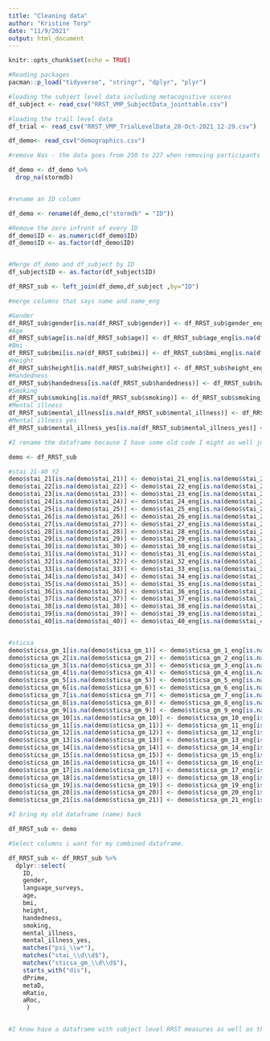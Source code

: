 ```yaml
---
title: "Cleaning data"
author: "Kristine Torp"
date: "11/9/2021"
output: html_document
---
```


```r
knitr::opts_chunk$set(echo = TRUE)
```

```r
#Reading packages 
pacman::p_load("tidyverse", "stringr", "dplyr", "plyr")
```


```r
#loading the subject level data including metacognitive scores 
df_subject <- read_csv("RRST_VMP_SubjectData_jointtable.csv")

#loading the trail level data 
df_trial <- read_csv("RRST_VMP_TrialLevelData_28-Oct-2021_12-29.csv")

df_demo<- read_csv("demographics.csv") 

#remove Nas - the data goes from 250 to 227 when removing participants with no ID

df_demo <- df_demo %>%
  drop_na(stormdb)


#rename an ID column 

df_demo <- rename(df_demo,c("stormdb" = "ID"))

#Remove the zero infront of every ID
df_demo$ID <- as.numeric(df_demo$ID)
df_demo$ID <- as.factor(df_demo$ID)


#Merge df_demo and df_subject by ID 
df_subject$ID <- as.factor(df_subject$ID)

df_RRST_sub <- left_join(df_demo,df_subject ,by="ID")

#merge columns that says name and name_eng

#Gender 
df_RRST_sub$gender[is.na(df_RRST_sub$gender)] <- df_RRST_sub$gender_eng[is.na(df_RRST_sub$gender)]
#Age
df_RRST_sub$age[is.na(df_RRST_sub$age)] <- df_RRST_sub$age_eng[is.na(df_RRST_sub$age)]
#Bmi
df_RRST_sub$bmi[is.na(df_RRST_sub$bmi)] <- df_RRST_sub$bmi_eng[is.na(df_RRST_sub$bmi)]
#Height
df_RRST_sub$height[is.na(df_RRST_sub$height)] <- df_RRST_sub$height_eng[is.na(df_RRST_sub$height)]
#Handedness
df_RRST_sub$handedness[is.na(df_RRST_sub$handedness)] <- df_RRST_sub$handedness_eng[is.na(df_RRST_sub$handedness)]
#Smoking
df_RRST_sub$smoking[is.na(df_RRST_sub$smoking)] <- df_RRST_sub$smoking_eng[is.na(df_RRST_sub$smoking)]
#Mental illness
df_RRST_sub$mental_illness[is.na(df_RRST_sub$mental_illness)] <- df_RRST_sub$mental_illness_eng[is.na(df_RRST_sub$mental_illness)]
#Mental illness yes 
df_RRST_sub$mental_illness_yes[is.na(df_RRST_sub$mental_illness_yes)] <- df_RRST_sub$mental_illness_yes_eng[is.na(df_RRST_sub$mental_illness_yes)]

#I rename the dataframe because I have some old code I might as well just use 

demo <- df_RRST_sub

#stai 21-40 Y2
demo$stai_21[is.na(demo$stai_21)] <- demo$stai_21_eng[is.na(demo$stai_21)]
demo$stai_22[is.na(demo$stai_22)] <- demo$stai_22_eng[is.na(demo$stai_22)]
demo$stai_23[is.na(demo$stai_23)] <- demo$stai_23_eng[is.na(demo$stai_23)]
demo$stai_24[is.na(demo$stai_24)] <- demo$stai_24_eng[is.na(demo$stai_24)]
demo$stai_25[is.na(demo$stai_25)] <- demo$stai_25_eng[is.na(demo$stai_25)]
demo$stai_26[is.na(demo$stai_26)] <- demo$stai_26_eng[is.na(demo$stai_26)]
demo$stai_27[is.na(demo$stai_27)] <- demo$stai_27_eng[is.na(demo$stai_27)]
demo$stai_28[is.na(demo$stai_28)] <- demo$stai_28_eng[is.na(demo$stai_28)]
demo$stai_29[is.na(demo$stai_29)] <- demo$stai_29_eng[is.na(demo$stai_29)]
demo$stai_30[is.na(demo$stai_30)] <- demo$stai_30_eng[is.na(demo$stai_30)]
demo$stai_31[is.na(demo$stai_31)] <- demo$stai_31_eng[is.na(demo$stai_31)]
demo$stai_32[is.na(demo$stai_32)] <- demo$stai_32_eng[is.na(demo$stai_32)]
demo$stai_33[is.na(demo$stai_33)] <- demo$stai_33_eng[is.na(demo$stai_33)]
demo$stai_34[is.na(demo$stai_34)] <- demo$stai_34_eng[is.na(demo$stai_34)]
demo$stai_35[is.na(demo$stai_35)] <- demo$stai_35_eng[is.na(demo$stai_35)]
demo$stai_36[is.na(demo$stai_36)] <- demo$stai_36_eng[is.na(demo$stai_36)]
demo$stai_37[is.na(demo$stai_37)] <- demo$stai_37_eng[is.na(demo$stai_37)]
demo$stai_38[is.na(demo$stai_38)] <- demo$stai_38_eng[is.na(demo$stai_38)]
demo$stai_39[is.na(demo$stai_39)] <- demo$stai_39_eng[is.na(demo$stai_39)]
demo$stai_40[is.na(demo$stai_40)] <- demo$stai_40_eng[is.na(demo$stai_40)]


#sticsa
demo$sticsa_gm_1[is.na(demo$sticsa_gm_1)] <- demo$sticsa_gm_1_eng[is.na(demo$sticsa_gm_1)]
demo$sticsa_gm_2[is.na(demo$sticsa_gm_2)] <- demo$sticsa_gm_2_eng[is.na(demo$sticsa_gm_2)]
demo$sticsa_gm_3[is.na(demo$sticsa_gm_3)] <- demo$sticsa_gm_3_eng[is.na(demo$sticsa_gm_3)]
demo$sticsa_gm_4[is.na(demo$sticsa_gm_4)] <- demo$sticsa_gm_4_eng[is.na(demo$sticsa_gm_4)]
demo$sticsa_gm_5[is.na(demo$sticsa_gm_5)] <- demo$sticsa_gm_5_eng[is.na(demo$sticsa_gm_5)]
demo$sticsa_gm_6[is.na(demo$sticsa_gm_6)] <- demo$sticsa_gm_6_eng[is.na(demo$sticsa_gm_6)]
demo$sticsa_gm_7[is.na(demo$sticsa_gm_7)] <- demo$sticsa_gm_7_eng[is.na(demo$sticsa_gm_7)]
demo$sticsa_gm_8[is.na(demo$sticsa_gm_8)] <- demo$sticsa_gm_8_eng[is.na(demo$sticsa_gm_8)]
demo$sticsa_gm_9[is.na(demo$sticsa_gm_9)] <- demo$sticsa_gm_9_eng[is.na(demo$sticsa_gm_9)]
demo$sticsa_gm_10[is.na(demo$sticsa_gm_10)] <- demo$sticsa_gm_10_eng[is.na(demo$sticsa_gm_10)]
demo$sticsa_gm_11[is.na(demo$sticsa_gm_11)] <- demo$sticsa_gm_11_eng[is.na(demo$sticsa_gm_11)]
demo$sticsa_gm_12[is.na(demo$sticsa_gm_12)] <- demo$sticsa_gm_12_eng[is.na(demo$sticsa_gm_12)]
demo$sticsa_gm_13[is.na(demo$sticsa_gm_13)] <- demo$sticsa_gm_13_eng[is.na(demo$sticsa_gm_13)]
demo$sticsa_gm_14[is.na(demo$sticsa_gm_14)] <- demo$sticsa_gm_14_eng[is.na(demo$sticsa_gm_14)]
demo$sticsa_gm_15[is.na(demo$sticsa_gm_15)] <- demo$sticsa_gm_15_eng[is.na(demo$sticsa_gm_15)]
demo$sticsa_gm_16[is.na(demo$sticsa_gm_16)] <- demo$sticsa_gm_16_eng[is.na(demo$sticsa_gm_16)]
demo$sticsa_gm_17[is.na(demo$sticsa_gm_17)] <- demo$sticsa_gm_17_eng[is.na(demo$sticsa_gm_17)]
demo$sticsa_gm_18[is.na(demo$sticsa_gm_18)] <- demo$sticsa_gm_18_eng[is.na(demo$sticsa_gm_18)]
demo$sticsa_gm_19[is.na(demo$sticsa_gm_19)] <- demo$sticsa_gm_19_eng[is.na(demo$sticsa_gm_19)]
demo$sticsa_gm_20[is.na(demo$sticsa_gm_20)] <- demo$sticsa_gm_20_eng[is.na(demo$sticsa_gm_20)]
demo$sticsa_gm_21[is.na(demo$sticsa_gm_21)] <- demo$sticsa_gm_21_eng[is.na(demo$sticsa_gm_21)]

#I bring my old dataframe (name) back

df_RRST_sub <- demo

#Select columns i want for my combined dataframe. 

df_RRST_sub <- df_RRST_sub %>%
  dplyr::select(
    ID,
    gender,
    language_surveys,
    age,
    bmi,
    height,
    handedness,
    smoking,
    mental_illness,
    mental_illness_yes,
    matches("psi_\\w*"),
    matches("stai_\\d\\d$"),
    matches("sticsa_gm_\\d\\d$"),
    starts_with("dis"),
    dPrime,
    metaD,
    mRatio,
    aRoc,
     )


#I know have a dataframe with subject level RRST measures as well as their demographic information and anxiety questionaire scores. 
```

